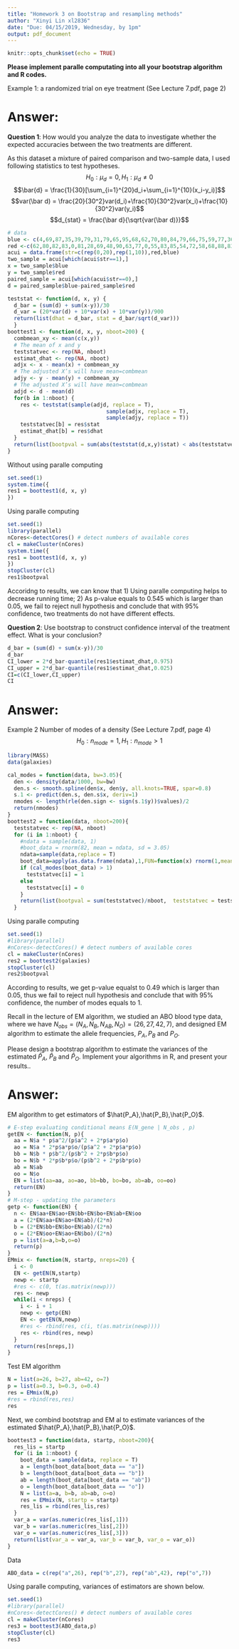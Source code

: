 ```yaml
---
title: "Homework 3 on Bootstrap and resampling methods"
author: "Xinyi Lin xl2836"
date: "Due: 04/15/2019, Wednesday, by 1pm"
output: pdf_document
---
```


```r
knitr::opts_chunk$set(echo = TRUE)
```


**Please implement paralle computating into all  your bootstrap algorithm and R codes.** 

\paragraph{Problem 1}

Example 1:  a randomized trial on eye treatment (See Lecture 7.pdf, page 2)

# Answer: 

**Question 1**: How would you analyze the data to investigate whether the expected accuracies between the two treatments are different.

As this dataset a mixture of paired comparison and two-sample data, I used following statistics to test hypotheses.
$$H_0: \mu_d = 0, H_1:\mu_d \neq 0$$
$$\bar{d} = \frac{1}{30}[\sum_{i=1}^{20}d_i+\sum_{i=1}^{10}(x_i-y_i)]$$
$$var(\bar d) = \frac{20}{30^2}var(d_i)+\frac{10}{30^2}var(x_i)+\frac{10}{30^2}var(y_i)$$
$$d_{stat} = \frac{\bar d}{\sqrt{var(\bar d)}}$$

```r
# data
blue <- c(4,69,87,35,39,79,31,79,65,95,68,62,70,80,84,79,66,75,59,77,36,86,39,85,74,72,69,85,85,72)
red <-c(62,80,82,83,0,81,28,69,48,90,63,77,0,55,83,85,54,72,58,68,88,83,78,30,58,45,78,64,87,65)
acui = data.frame(str=c(rep(0,20),rep(1,10)),red,blue)
two_sample = acui[which(acui$str==1),]
x = two_sample$blue
y = two_sample$red
paired_sample = acui[which(acui$str==0),]
d = paired_sample$blue-paired_sample$red
```

```r
teststat <- function(d, x, y) {
  d_bar = (sum(d) + sum(x-y))/30
  d_var = (20*var(d) + 10*var(x) + 10*var(y))/900
  return(list(dhat = d_bar, stat = d_bar/sqrt(d_var)))
  }
boottest1 <- function(d, x, y, nboot=200) {
  combmean_xy <- mean(c(x,y))
  # The mean of x and y
  teststatvec <- rep(NA, nboot)
  estimat_dhat <- rep(NA, nboot)
  adjx <- x - mean(x) + combmean_xy
  # The adjusted X’s will have mean=combmean
  adjy <- y - mean(y) + combmean_xy
  # The adjusted X’s will have mean=combmean
  adjd <- d - mean(d)
  for(b in 1:nboot) {
    res <- teststat(sample(adjd, replace = T), 
                               sample(adjx, replace = T), 
                               sample(adjy, replace = T))
    teststatvec[b] = res$stat
    estimat_dhat[b] = res$dhat
  }
  return(list(bootpval = sum(abs(teststat(d,x,y)$stat) < abs(teststatvec))/nboot,  teststatvec = teststatvec, estimat_dhat = estimat_dhat))
}
```

Without using paralle computing

```r
set.seed(1)
system.time({
res1 = boottest1(d, x, y)
})
```

Using paralle computing

```r
set.seed(1)
library(parallel)
nCores<-detectCores() # detect numbers of available cores 
cl = makeCluster(nCores)
system.time({
res1 = boottest1(d, x, y)
})
stopCluster(cl)
res1$bootpval
```

Accoridng to results, we can know that 1) Using paralle computing helps to decrease running time; 2) As p-value equals to 0.545 which is larger than 0.05, we fail to reject null hypothesis and conclude that with 95% confidence, two treatments do not have different effects.

**Question 2**: Use bootstrap to construct confidence interval of the treatment effect. What is your conclusion?

```r
d_bar = (sum(d) + sum(x-y))/30
d_bar
CI_lower = 2*d_bar-quantile(res1$estimat_dhat,0.975)
CI_upper = 2*d_bar-quantile(res1$estimat_dhat,0.025) 
CI=c(CI_lower,CI_upper)
CI
```


\paragraph{Problem 2}

# Answer: 

Example 2 Number of modes of a density (See Lecture 7.pdf, page 4)
$$H_0:n_{mode} = 1, H_1:n_{mode} > 1$$

```r
library(MASS)
data(galaxies)
```

```r
cal_modes = function(data, bw=3.05){
  den <- density(data/1000, bw=bw)
  den.s <- smooth.spline(den$x, den$y, all.knots=TRUE, spar=0.8)
  s.1 <- predict(den.s, den.s$x, deriv=1)
  nmodes <- length(rle(den.sign <- sign(s.1$y))$values)/2
  return(nmodes)
}
boottest2 = function(data, nboot=200){
  teststatvec <- rep(NA, nboot)
  for (i in 1:nboot) {
    #ndata = sample(data, 1)
    #boot_data = rnorm(82, mean = ndata, sd = 3.05)
    ndata=sample(data,replace = T) 
    boot_data=apply(as.data.frame(ndata),1,FUN=function(x) rnorm(1,mean=x,sd=3.05))
    if (cal_modes(boot_data) > 1)
      teststatvec[i] = 1
    else
      teststatvec[i] = 0
    }
    return(list(bootpval = sum(teststatvec)/nboot,  teststatvec = teststatvec))
  }
```

Using paralle computing

```r
set.seed(1)
#library(parallel)
#nCores<-detectCores() # detect numbers of available cores 
cl = makeCluster(nCores)
res2 = boottest2(galaxies)
stopCluster(cl)
res2$bootpval
```

According to results, we get p-value equalst to 0.49 which is larger than 0.05, thus we fail to reject null hypothesis and conclude that with 95% confidence, the number of modes equals to 1.

\paragraph{Problem 3}
Recall in the lecture of EM algorithm, we studied an ABO blood type data, where we have $N_{obs} = (N_{A},N_{B},N_{AB}, N_{O}) = (26, 27, 42, 7)$, and designed EM algorithm to estimate the allele frequencies, $P_A, P_B$ and $P_O$. 



Please design a bootstrap algorithm to estimate the variances of the estimated $\hat{P}_A$, $\hat P_B$ and $\hat P_O$. Implement your algorithms in R, and present your results..

# Answer: 

EM algorithm to get estimators of $\hat{P_A},\hat{P_B},\hat{P_O}$.

```r
# E-step evaluating conditional means E(N_gene | N_obs , p)
getEN <- function(N, p){
  aa = N$a * p$a^2/(p$a^2 + 2*p$a*p$o)
  ao = N$a * 2*p$a*p$o/(p$a^2 + 2*p$a*p$o)
  bb = N$b * p$b^2/(p$b^2 + 2*p$b*p$o)
  bo = N$b * 2*p$b*p$o/(p$b^2 + 2*p$b*p$o)
  ab = N$ab
  oo = N$o
  EN = list(aa=aa, ao=ao, bb=bb, bo=bo, ab=ab, oo=oo)
  return(EN)
}
# M-step - updating the parameters
getp <- function(EN) {
  n <- EN$aa+EN$ao+EN$bb+EN$bo+EN$ab+EN$oo
  a = (2*EN$aa+EN$ao+EN$ab)/(2*n)
  b = (2*EN$bb+EN$bo+EN$ab)/(2*n)
  o = (2*EN$oo+EN$ao+EN$bo)/(2*n)
  p = list(a=a,b=b,o=o)
  return(p)
}
EMmix <- function(N, startp, nreps=20) {
  i <- 0
  EN <- getEN(N,startp)
  newp <- startp
  #res <- c(0, t(as.matrix(newp)))
  res <- newp
  while(i < nreps) {
    i <- i + 1
    newp <- getp(EN)
    EN <- getEN(N,newp)
    #res <- rbind(res, c(i, t(as.matrix(newp))))
    res <- rbind(res, newp)
  }
  return(res[nreps,])
}
```

Test EM algorithm

```r
N = list(a=26, b=27, ab=42, o=7)
p = list(a=0.3, b=0.3, o=0.4)
res = EMmix(N,p)
#res = rbind(res,res)
res
```

Next, we combind bootstrap and EM al to estimate variances of the estimated $\hat{P_A},\hat{P_B},\hat{P_O}$.

```r
boottest3 = function(data, startp, nboot=200){
  res_lis = startp
  for (i in 1:nboot) {
    boot_data = sample(data, replace = T)
    a = length(boot_data[boot_data == "a"])
    b = length(boot_data[boot_data == "b"])
    ab = length(boot_data[boot_data == "ab"])
    o = length(boot_data[boot_data == "o"])
    N = list(a=a, b=b, ab=ab, o=o)
    res = EMmix(N, startp = startp)
    res_lis = rbind(res_lis,res)
  }
  var_a = var(as.numeric(res_lis[,1]))
  var_b = var(as.numeric(res_lis[,2]))
  var_o = var(as.numeric(res_lis[,3]))
  return(list(var_a = var_a, var_b = var_b, var_o = var_o))
}
```

Data

```r
ABO_data = c(rep("a",26), rep("b",27), rep("ab",42), rep("o",7))
```

Using paralle computing, variances of estimators are shown below.

```r
set.seed(1)
#library(parallel)
#nCores<-detectCores() # detect numbers of available cores 
cl = makeCluster(nCores)
res3 = boottest3(ABO_data,p)
stopCluster(cl)
res3
```